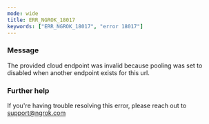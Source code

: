 ```yaml
---
mode: wide
title: ERR_NGROK_18017
keywords: ["ERR_NGROK_18017", "error 18017"]
---
```


### Message

The provided cloud endpoint was invalid because pooling was set to disabled when another endpoint exists for this url.

### Further help

If you're having trouble resolving this error, please reach out to [support@ngrok.com](mailto:support@ngrok.com?subject=Help%20with%20ERR_NGROK_18017)
